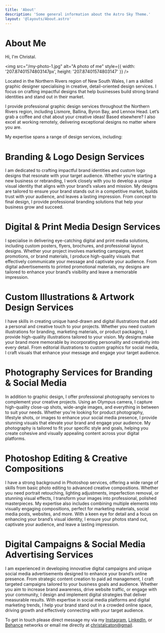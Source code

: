 ```yaml
---
title: 'About'
description: 'Some general information about the Astro Sky Theme.'
layout: '@layouts/About.astro'
---
```


# About Me

Hi, I'm Christal.

<img src="/my-photo-1.jpg" alt="A photo of me" style={{ width: '207.87401574803147px', height: '207.87401574803147' }} />

Located in the Northern Rivers region of New South Wales, I am a skilled graphic designer specialising in creative, detail-oriented design services. I focus on crafting impactful designs that help businesses build strong brand identities and stand out in their market.

I provide professional graphic design services throughout the Northern Rivers region, including Lismore, Ballina, Byron Bay, and Lennox Head. Let’s grab a coffee and chat about your creative ideas! Based elsewhere? I also excel at working remotely, delivering exceptional designs no matter where you are.

My expertise spans a range of design services, including:

# Branding & Logo Design Services
I am dedicated to crafting impactful brand identities and custom logo designs that resonate with your target audience. Whether you’re starting a new business or rebranding, I work closely with you to develop a unique visual identity that aligns with your brand’s values and mission. My designs are tailored to ensure your brand stands out in a competitive market, builds  trust with your audience, and leaves a lasting impression. From concept to final design, I provide professional branding solutions that help your business grow and succeed.

# Digital & Print Media Design Services
I specialise in delivering eye-catching digital and print media solutions, including custom posters, flyers, brochures, and professional layout designs. Whether your project involves marketing campaigns, event promotions, or brand materials, I produce high-quality visuals that effectively communicate your message and captivate your audience. From digital advertisements to printed promotional materials, my designs are tailored to enhance your brand’s visibility and leave a memorable impression.

# Custom Illustrations & Artwork Design Services
I have skills in creating unique hand-drawn and digital illustrations that add a personal and creative touch to your projects. Whether you need custom illustrations for branding, marketing materials, or product packaging, I provide high-quality illustrations tailored to your vision. My designs make your brand more memorable by incorporating personality and creativity into every detail. From editorial illustrations to custom graphics for social media, I craft visuals that enhance your message and engage your target audience.

# Photography Services for Branding & Social Media
In addition to graphic design, I offer professional photography services to complement your creative projects. Using an Olympus camera, I capture high-quality close-up shots, wide-angle images, and everything in between to suit your needs. Whether you're looking for product photography, lifestyle shots, or images to enhance your social media presence, I provide stunning visuals that elevate your brand and engage your audience. My photography is tailored to fit your specific style and goals, helping you create cohesive and visually appealing content across your digital platforms. 

# Photoshop Editing & Creative Compositions
I have a strong background in Photoshop services, offering a wide range of skills from basic photo editing to advanced creative compositions. Whether you need portrait retouching, lighting adjustments, imperfection removal, or stunning visual effects, I transform your images into professional, polished masterpieces. My expertise also includes combining multiple elements into visually engaging compositions, perfect for marketing materials, social media posts, websites, and more. With a keen eye for detail and a focus on enhancing your brand’s visual identity, I ensure your photos stand out, captivate your audience, and leave a lasting impression.  

# Digital Campaigns & Social Media Advertising Services
I am experienced in developing innovative digital campaigns and unique social media advertisements designed to enhance your brand’s online presence. From strategic content creation to paid ad management, I craft targeted campaigns tailored to your business goals and audience. Whether you aim to increase brand awareness, drive website traffic, or engage with your community, I design and implement digital strategies that deliver measurable results. With expertise in social media platforms and digital marketing trends, I help your brand stand out in a crowded online space, driving growth and effectively connecting with your target audience.  

To get in touch please direct message my via my [Instagram](https://www.instagram.com/christal_cu.8/), [LinkedIn](https://www.linkedin.com/in/christal-caton-73981818a/), or [Behance](https://www.linkedin.com/in/christal-caton-73981818a/) networks or email me directly at [christalcaton@gmail](mailto:christalcaton+website@gmail).
